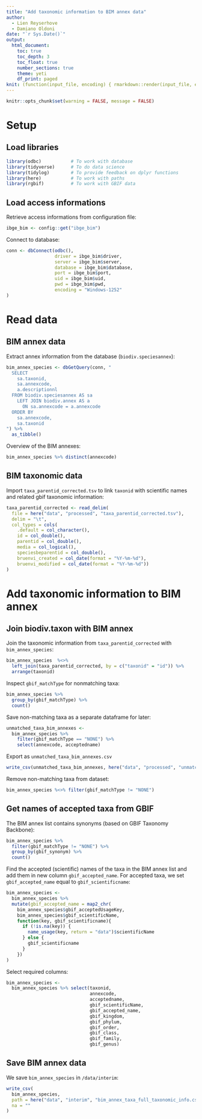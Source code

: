 ```yaml
---
title: "Add taxonomic information to BIM annex data"
author:
  - Lien Reyserhove
  - Damiano Oldoni
date: "`r Sys.Date()`"
output:
  html_document:
    toc: true
    toc_depth: 3
    toc_float: true
    number_sections: true
    theme: yeti
    df_print: paged
knit: (function(input_file, encoding) { rmarkdown::render(input_file, encoding = encoding, output_file = paste0("../docs/",sub(".Rmd", ".html", basename(input_file))))})
---
```


```r
knitr::opts_chunk$set(warning = FALSE, message = FALSE)
```

# Setup

## Load libraries

```r
library(odbc)           # To work with database
library(tidyverse)      # To do data science
library(tidylog)        # To provide feedback on dplyr functions
library(here)           # To work with paths
library(rgbif)          # To work with GBIF data
```

## Load access informations

Retrieve access informations from configuration file:

```r
ibge_bim <- config::get("ibge_bim")
```

Connect to database:

```r
conn <- dbConnect(odbc(), 
                  driver = ibge_bim$driver,
                  server = ibge_bim$server,
                  database = ibge_bim$database,
                  port = ibge_bim$port,
                  uid = ibge_bim$uid,
                  pwd = ibge_bim$pwd,
                  encoding = "Windows-1252"
)
```

# Read data

## BIM annex data

Extract annex information from the database (`biodiv.speciesannex`):

```r
bim_annex_species <- dbGetQuery(conn, "
  SELECT
    sa.taxonid,
    sa.annexcode,
    a.descriptionnl
  FROM biodiv.speciesannex AS sa
    LEFT JOIN biodiv.annex AS a
      ON sa.annexcode = a.annexcode
  ORDER BY
    sa.annexcode,
    sa.taxonid
") %>% 
  as_tibble()
```

Overview of the BIM annexes:

```r
bim_annex_species %>% distinct(annexcode) 
```

## BIM taxonomic data

Import `taxa_parentid_corrected.tsv` to link `taxonid` with scientific names and related gbif taxonomic information:

```r
taxa_parentid_corrected <- read_delim(
  file = here("data", "processed", "taxa_parentid_corrected.tsv"), 
  delim = "\t",
  col_types = cols(
    .default = col_character(),
    id = col_double(),
    parentid = col_double(),
    media = col_logical(),
    speciesbeparentid = col_double(),
    bruenvi_created = col_date(format = "%Y-%m-%d"),
    bruenvi_modified = col_date(format = "%Y-%m-%d"))
)
```

# Add taxonomic information to BIM annex

## Join biodiv.taxon with BIM annex

Join the taxonomic information from `taxa_parentid_corrected` with `bim_annex_species`:

```r
bim_annex_species  %<>% 
  left_join(taxa_parentid_corrected, by = c("taxonid" = "id")) %>% 
  arrange(taxonid)
```

Inspect `gbif_matchType` for nonmatching taxa:

```r
bim_annex_species %>% 
  group_by(gbif_matchType) %>% 
  count()
```

Save non-matching taxa as a separate dataframe for later:

```r
unmatched_taxa_bim_annexes <- 
  bim_annex_species %>% 
    filter(gbif_matchType == "NONE") %>% 
    select(annexcode, acceptedname)
```

Export as `unmatched_taxa_bim_annexes.csv`

```r
write_csv(unmatched_taxa_bim_annexes, here("data", "processed", "unmatched_taxa_bim_annexes.csv"), na = "")
```

Remove non-matching taxa from dataset:

```r
bim_annex_species %<>% filter(gbif_matchType != "NONE") 
```

## Get names of accepted taxa from GBIF

The BIM annex list contains synonyms (based on GBIF Taxonomy Backbone):

```r
bim_annex_species %>%
  filter(gbif_matchType != "NONE") %>%
  group_by(gbif_synonym) %>%
  count()
```

Find the accepted (scientific) names of the taxa in the BIM annex list and add them in new column `gbif_accepted_name`. For accepted taxa, we set `gbif_accepted_name` equal to `gbif_scientificname`:

```r
bim_annex_species <- 
  bim_annex_species %>%
  mutate(gbif_accepted_name = map2_chr(
    bim_annex_species$gbif_acceptedUsageKey,
    bim_annex_species$gbif_scientificName,
    function(key, gbif_scientificname){
      if (!is.na(key)) {
        name_usage(key, return = "data")$scientificName
      } else {
        gbif_scientificname
      }
    })
)
```

Select required columns:

```r
bim_annex_species <-
  bim_annex_species %>% select(taxonid, 
                               annexcode, 
                               acceptedname, 
                               gbif_scientificName, 
                               gbif_accepted_name,
                               gbif_kingdom,
                               gbif_phylum,
                               gbif_order,
                               gbif_class,
                               gbif_family,
                               gbif_genus)
```

## Save BIM annex data

We save `bim_annex_species` in  `/data/interim`:

```r
write_csv(
  bim_annex_species,
  path = here("data", "interim", "bim_annex_taxa_full_taxonomic_info.csv"),
  na = ""
)
```
